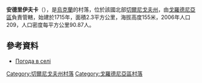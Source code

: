 {{coord|52|1|21|N|31|34|19|E|scale:100000|display=title}}

'''安德里伊夫卡'''（{{lang-uk|Андріївка}}），是[[烏克蘭|烏克蘭]]的村落，位於該國北部[[切爾尼戈夫州|切爾尼戈夫州]]，由[[戈羅德尼亞區|戈羅德尼亞區]]負責管轄，始建於1715年，面積2.3平方公里，海拔高度155米，2006年人口209，人口密度每平方公里90.87人。

==參考資料==
*[http://weather.in.ua/ua/chernigovskaja/201 Погода в селі ] {{Wayback|url=http://weather.in.ua/ua/chernigovskaja/201 |date=20160305111530 }}

[[Category:切爾尼戈夫州村落|Category:切爾尼戈夫州村落]]
[[Category:戈羅德尼亞區村落|Category:戈羅德尼亞區村落]]


{{Chernihiv-geo-stub}}